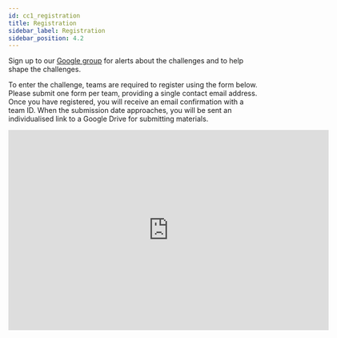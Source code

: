 ```yaml
---
id: cc1_registration
title: Registration
sidebar_label: Registration
sidebar_position: 4.2
---
```


Sign up to our [Google group](https://groups.google.com/g/cadenza-challenge) for alerts about the challenges and to help shape the challenges.


To enter the challenge, teams are required to register using the form below. Please submit one form per team, providing a single contact email address. Once you have registered, you will receive an email confirmation with a team ID. When the submission date approaches, you will be sent an individualised link to a Google Drive for submitting materials.

<iframe src="https://docs.google.com/forms/d/e/1FAIpQLSe06F4C2V1XC06tGyE_jbDAl9LqjCXf3kCHTmTF5VVIIrIKiA/viewform?embedded=true" width="640" height="400" frameborder="0" marginheight="0" marginwidth="0">Loading…</iframe>

